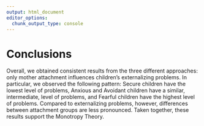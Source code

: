 ```yaml
---
output: html_document
editor_options: 
  chunk_output_type: console
---
```

# Conclusions {#conclusion-int}

Overall, we obtained consistent results from the three different approaches: only mother attachment influences children's externalizing problems. In particular, we observed the following pattern: Secure children have the lowest level of problems, Anxious and Avoidant children have a similar, intermediate, level of problems, and Fearful children have the highest level of problems. Compared to externalizing problems, however, differences between attachment groups are less pronounced. Taken together, these results support the Monotropy Theory.
